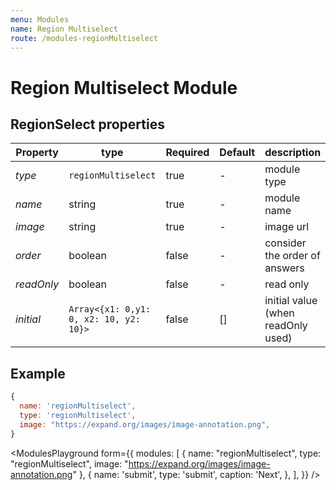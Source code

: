```yaml
---
menu: Modules
name: Region Multiselect
route: /modules-regionMultiselect
---
```



# Region Multiselect Module


## RegionSelect properties

| Property | type           | Required | Default | description |
| ---------| -------------- | -------- | ------- | ----------- |
| *type*   | `regionMultiselect` | true     | -       | module type |
| *name*   | string         | true     | -       | module name |
| *image*  | string         | true     | -       | image url   |
| *order*  | boolean        | false    | -       | consider the order of answers  |
| *readOnly* | boolean        | false    | -       | read only    |
| *initial* | `Array<{x1: 0,y1: 0, x2: 10, y2: 10}>` | false    | []       | initial value (when readOnly used) |

## Example
```jsx
{
  name: 'regionMultiselect',
  type: 'regionMultiselect',
  image: "https://expand.org/images/image-annotation.png",
}
```


<ModulesPlayground
  form={{
    modules: [
      {
        name: "regionMultiselect",
        type: "regionMultiselect",
        image: "https://expand.org/images/image-annotation.png"
      },
      {
        name: 'submit',
        type: 'submit',
        caption: 'Next',
      },
    ],
  }}
/>
